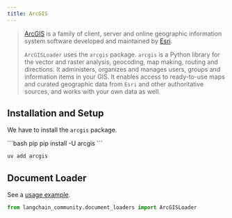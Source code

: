 ```yaml
---
title: ArcGIS
---
```


>[ArcGIS](https://www.esri.com/en-us/arcgis/about-arcgis/overview) is a family of client,
> server and online geographic information system software developed and maintained by [Esri](https://www.esri.com/).
>
>`ArcGISLoader` uses the `arcgis` package.
> `arcgis` is a Python library for the vector and raster analysis, geocoding, map making,
> routing and directions. It administers, organizes and manages users,
> groups and information items in your GIS.
>It enables access to ready-to-use maps and curated geographic data from `Esri`
> and other authoritative sources, and works with your own data as well.

## Installation and Setup

We have to install the `arcgis` package.

<CodeGroup>
```bash pip
pip install -U arcgis
```

```bash uv
uv add arcgis
```
</CodeGroup>

## Document Loader

See a [usage example](/oss/integrations/document_loaders/arcgis).

```python
from langchain_community.document_loaders import ArcGISLoader
```
